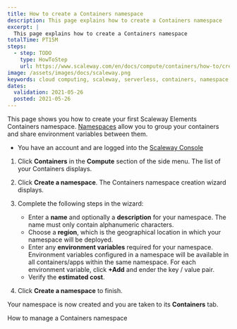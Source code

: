 ```yaml
---
title: How to create a Containers namespace
description: This page explains how to create a Containers namespace
excerpt: |
  This page explains how to create a Containers namespace
totalTime: PT15M
steps:
  - step: TODO
    type: HowToStep
    url: https://www.scaleway.com/en/docs/compute/containers/how-to/create-a-containers-namespace
image: /assets/images/docs/scaleway.png
keywords: cloud computing, scaleway, serverless, containers, namespace
dates:
  validation: 2021-05-26
  posted: 2021-05-26
---
```


This page shows you how to create your first Scaleway Elements Containers namespace. [Namespaces](/compute/containers/concepts/#namespace) allow you to group your containers and share environment variables between them.

<Message type="requirement">

- You have an account and are logged into the [Scaleway Console](https://console.scaleway.com)

</Message>

1. Click **Containers** in the **Compute** section of the side menu. The list of your Containers displays.

  <Lightbox src="scaleway-containers-creation.png" alt="" />

2. Click **Create a namespace**. The Containers namespace creation wizard displays.

3. Complete the following steps in the wizard: 

    - Enter a **name** and optionally a **description** for your namespace. The name must only contain alphanumeric characters.
    - Choose a **region**, which is the geographical location in which your namespace will be deployed.
    - Enter any **environment variables** required for your namespace. Environment variables configured in a namespace will be available in all containers/apps within the same namespace. For each environment variable, click **+Add** and ender the key / value pair.
    - Verify the **estimated cost**.

4. Click **Create a namespace** to finish.

Your namespace is now created and you are taken to its **Containers** tab.

<Navigation title="See Also">
  <NextButton to="/compute/containers/how-to/manage-a-containers-namespace/">How to manage a Containers namespace</NextButton>
</Navigation>